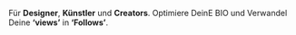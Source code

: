 Für **Designer**, **Künstler** und **Creators**.
Optimiere DeinE BIO und
Verwandel Deine **‘views’** in **‘Follows’**.
